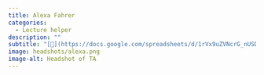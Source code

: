 ```yaml
---
title: Alexa Fahrer
categories:
  - Lecture helper
description: ""
subtitle: "[🔗](https://docs.google.com/spreadsheets/d/1rVx9uZVNcrG_nUSDo7iol5VEeGcHURASVtBpwZjz5bc/edit?usp=sharing)"
image: headshots/alexa.png
image-alt: Headshot of TA
---
```

